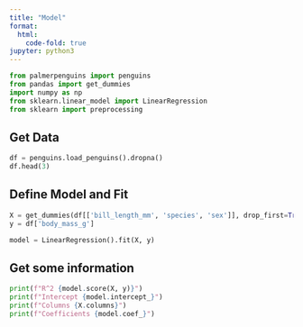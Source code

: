 ```yaml
---
title: "Model"
format:
  html: 
    code-fold: true
jupyter: python3
---
```


```python
from palmerpenguins import penguins
from pandas import get_dummies
import numpy as np
from sklearn.linear_model import LinearRegression
from sklearn import preprocessing
```

## Get Data

```python
df = penguins.load_penguins().dropna()
df.head(3)
```

## Define Model and Fit

```python
X = get_dummies(df[['bill_length_mm', 'species', 'sex']], drop_first=True)
y = df['body_mass_g']

model = LinearRegression().fit(X, y)
```

## Get some information

```python
print(f"R^2 {model.score(X, y)}")
print(f"Intercept {model.intercept_}")
print(f"Columns {X.columns}")
print(f"Coefficients {model.coef_}")
```
